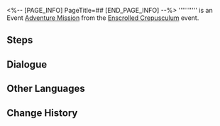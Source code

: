 <%-- [PAGE_INFO]
PageTitle=##
[END_PAGE_INFO] --%>
{{Stub|Dialogue.}}
{{Mission Infobox
|id            = 8030301
|title         = 
|image         = <!--Mission .png-->
|type          = Adventure
|event_name    = Enscrolled Crepusculum
|chapter       = 
|requirements  = [[Adventure Mission]] ''[[Enscrolled Crepusculum]]'' completed
|summary       = <!--official mission summary from Fate's Atlas-->
|characters    = Trailblazer
|startLocation = [[<!--starting world-->]] - [[<!--starting area-->]]
|world         = <!--starting world-->
|area          = <!--starting area-->
|prev          = Enscrolled Crepusculum
|next          = 
|rewards       = 
}}
'''''''''' is an Event [[Adventure Mission]] from the [[Enscrolled Crepusculum]] event.

==Steps==


<!--
==Gameplay Notes==

--><!--
==Trial Character==

-->
==Dialogue==
{{Stub Dialogue}}

{{Dialogue End}}

==Other Languages==
{{Other Languages
|en   = 
|zhs  = 
|zht  = 
|ja   = 
|ko   = 
|es   = 
|fr   = 
|ru   = 
|th   = 
|vi   = 
|de   = 
|id   = 
|pt   = 
}}

==Change History==
{{Change History|3.0}}

